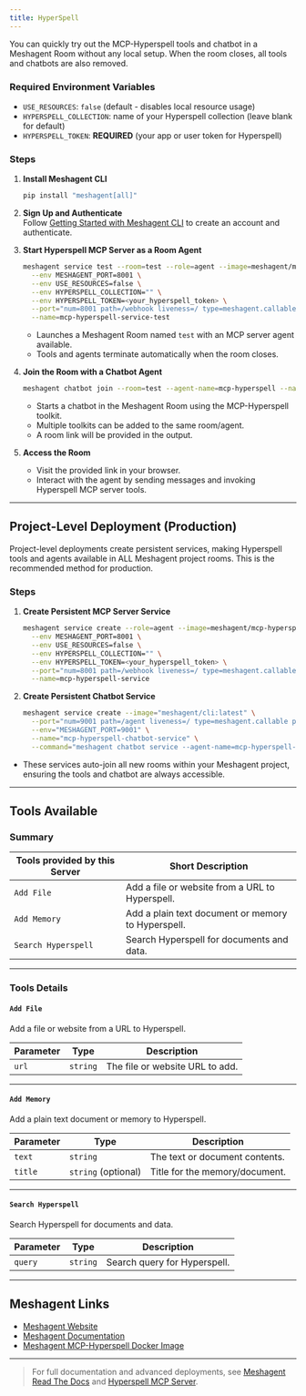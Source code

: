 ```yaml
---
title: HyperSpell
---
```



You can quickly try out the MCP-Hyperspell tools and chatbot in a Meshagent Room without any local setup. When the room closes, all tools and chatbots are also removed.

### Required Environment Variables

- `USE_RESOURCES`: `false` (default - disables local resource usage)
- `HYPERSPELL_COLLECTION`: name of your Hyperspell collection (leave blank for default)
- `HYPERSPELL_TOKEN`: **REQUIRED** (your app or user token for Hyperspell)

### Steps

1. **Install Meshagent CLI**  
   ```bash
   pip install "meshagent[all]"
   ```

2. **Sign Up and Authenticate**  
   Follow [Getting Started with Meshagent CLI](https://docs.meshagent.com/cli/getting_started) to create an account and authenticate.

3. **Start Hyperspell MCP Server as a Room Agent**
   ```bash
   meshagent service test --room=test --role=agent --image=meshagent/mcp-hyperspell:latest \
     --env MESHAGENT_PORT=8001 \
     --env USE_RESOURCES=false \
     --env HYPERSPELL_COLLECTION="" \
     --env HYPERSPELL_TOKEN=<your_hyperspell_token> \
     --port="num=8001 path=/webhook liveness=/ type=meshagent.callable" \
     --name=mcp-hyperspell-service-test
   ```
   - Launches a Meshagent Room named `test` with an MCP server agent available.
   - Tools and agents terminate automatically when the room closes.

4. **Join the Room with a Chatbot Agent**
   ```bash
   meshagent chatbot join --room=test --agent-name=mcp-hyperspell --name=mcp-hyperspell --toolkit=mcp-hyperspell
   ```
   - Starts a chatbot in the Meshagent Room using the MCP-Hyperspell toolkit.
   - Multiple toolkits can be added to the same room/agent.
   - A room link will be provided in the output.

5. **Access the Room**
   - Visit the provided link in your browser.
   - Interact with the agent by sending messages and invoking Hyperspell MCP server tools.

---

## Project-Level Deployment (Production)

Project-level deployments create persistent services, making Hyperspell tools and agents available in ALL Meshagent project rooms. This is the recommended method for production.

### Steps

1. **Create Persistent MCP Server Service**  
   ```bash
   meshagent service create --role=agent --image=meshagent/mcp-hyperspell:latest \
     --env MESHAGENT_PORT=8001 \
     --env USE_RESOURCES=false \
     --env HYPERSPELL_COLLECTION="" \
     --env HYPERSPELL_TOKEN=<your_hyperspell_token> \
     --port="num=8001 path=/webhook liveness=/ type=meshagent.callable" \
     --name=mcp-hyperspell-service
   ```

2. **Create Persistent Chatbot Service**  
   ```bash
   meshagent service create --image="meshagent/cli:latest" \
     --port="num=9001 path=/agent liveness=/ type=meshagent.callable participant_name=mcp-hyperspell-chatbot" \
     --env="MESHAGENT_PORT=9001" \
     --name="mcp-hyperspell-chatbot-service" \
     --command="meshagent chatbot service --agent-name=mcp-hyperspell-chatbot --toolkit=mcp-hyperspell"
   ```
- These services auto-join all new rooms within your Meshagent project, ensuring the tools and chatbot are always accessible.

---

## Tools Available

### Summary

Tools provided by this Server | Short Description
-|-
`Add File` | Add a file or website from a URL to Hyperspell.
`Add Memory` | Add a plain text document or memory to Hyperspell.
`Search Hyperspell` | Search Hyperspell for documents and data.

---

### Tools Details

#### **`Add File`**
Add a file or website from a URL to Hyperspell.

Parameter | Type | Description
-|-|-
`url` | `string` | The file or website URL to add.

---

#### **`Add Memory`**
Add a plain text document or memory to Hyperspell.

Parameter | Type | Description
-|-|-
`text` | `string` | The text or document contents.
`title` | `string` (optional) | Title for the memory/document.

---

#### **`Search Hyperspell`**
Search Hyperspell for documents and data.

Parameter | Type | Description
-|-|-
`query` | `string` | Search query for Hyperspell.

---

## Meshagent Links

- [Meshagent Website](https://www.meshagent.com/)
- [Meshagent Documentation](https://docs.meshagent.com)
- [Meshagent MCP-Hyperspell Docker Image](https://hub.docker.com/r/meshagent/mcp-hyperspell)

---

> For full documentation and advanced deployments, see [Meshagent Read The Docs](https://docs.meshagent.com) and [Hyperspell MCP Server](https://github.com/hyperspell/hyperspell-mcp).